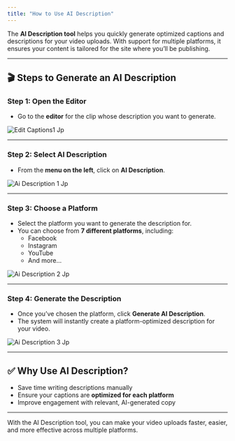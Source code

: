 ```yaml
---
title: "How to Use AI Description"
---
```


The **AI Description tool** helps you quickly generate optimized captions and descriptions for your video uploads. With support for multiple platforms, it ensures your content is tailored for the site where you’ll be publishing.

---

## 🎬 Steps to Generate an AI Description

### Step 1: Open the Editor

- Go to the **editor** for the clip whose description you want to generate.

![Edit Captions1 Jp](/images/edit-captions1.jpg)

---

### Step 2: Select AI Description

- From the **menu on the left**, click on **AI Description**.

![Ai Description 1 Jp](/images/ai-description-1.jpg)

---

### Step 3: Choose a Platform

- Select the platform you want to generate the description for.
- You can choose from **7 different platforms**, including:
  - Facebook
  - Instagram
  - YouTube
  - And more…

![Ai Description 2 Jp](/images/ai-description-2.jpg)

---

### Step 4: Generate the Description

- Once you’ve chosen the platform, click **Generate AI Description**.
- The system will instantly create a platform-optimized description for your video.

![Ai Description 3 Jp](/images/ai-description-3.jpg)

---

## ✅ Why Use AI Description?

- Save time writing descriptions manually
- Ensure your captions are **optimized for each platform**
- Improve engagement with relevant, AI-generated copy

---

With the AI Description tool, you can make your video uploads faster, easier, and more effective across multiple platforms.